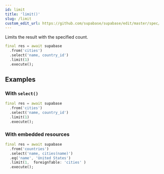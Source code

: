 ```yaml
---
id: limit
title: 'limit()'
slug: /limit
custom_edit_url: https://github.com/supabase/supabase/edit/master/spec/supabase_dart_v1_legacy.yml
---
```



Limits the result with the specified count.

```dart
final res = await supabase
  .from('cities')
  .select('name, country_id')
  .limit(1)
  .execute();
```

## Examples

### With `select()`

```dart
final res = await supabase
  .from('cities')
  .select('name, country_id')
  .limit(1)
  .execute();
```

### With embedded resources

```dart
final res = await supabase
  .from('countries')
  .select('name, cities(name)')
  .eq('name', 'United States')
  .limit(1,  foreignTable: 'cities' )
  .execute();
```
